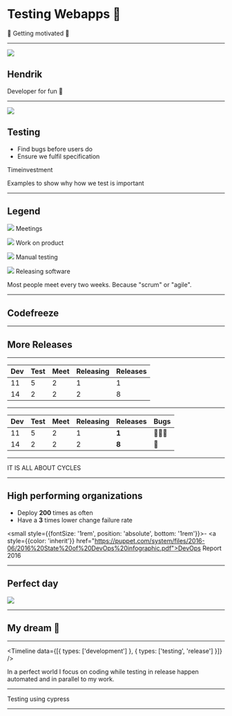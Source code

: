


<Head>
  <title>Testing</title>
</Head>

<!-- Presentation start -->

# Testing Webapps 🧐

💪 Getting motivated 💪

---


![](images/portrait.jpg)

## Hendrik

Developer for fun 🎉

---


![](images/testing-detective.png)

## Testing

- Find bugs before users do
- Ensure we fulfil specification

Timeinvestment

<Notes>
  Examples to show why how we test is important
</Notes>

---

## Legend

![](images/meetings-calendar.png) Meetings

![](images/working-2-construction.png) Work on product

![](images/testing-detective.png) Manual testing

![](images/releasing-rocket.png) Releasing software

<Notes>
  Most people meet every two weeks.
  Because "scrum" or "agile".
</Notes>

---

## Codefreeze


<Wrapper>
  <Timeline
    data={longTestingData}
  />
</Wrapper>

---

## More Releases


<Wrapper>
  <Timeline
    data={splitTestingData}
  />
</Wrapper>

--- 

| Dev | Test | Meet | Releasing | Releases |
| --- | --- | --- | --- | --- |
| 11 | 5 | 2 | 1 | 1 |
| 14 | 2 | 2 | 2 | 8 |

---

| Dev | Test | Meet | Releasing | Releases | Bugs |
| --- | --- | --- | --- | --- | --- |
| 11 | 5 | 2 | 1 | **1** | 🐛🐛🐛 | 
| 14 | 2 | 2 | 2 | **8** | 🐛 | 

---

<Quote size="3">
IT IS ALL ABOUT CYCLES
</Quote>

---

## High performing organizations

- Deploy **200** times as often
- Have a **3** times lower change failure rate

<small style={{fontSize: '1rem', position: 'absolute', bottom: '1rem'}}>- <a style={{color: 'inherit'}} href="https://puppet.com/system/files/2016-06/2016%20State%20of%20DevOps%20infographic.pdf">DevOps Report 2016</a></small>

---

## Perfect day

![](images/perfect-day.png)

---

## My dream 🤩


<Wrapper>
  <Timeline
    data={perfectTestingData}
  />
</Wrapper>

---

<Timeline
  data={[{
    types: ['development']
  }, {
    types: ['testing', 'release']
  }]}
/>

<Notes>
  In a perfect world I focus on coding
  while testing in release happen automated
  and in parallel to my work.
</Notes>

---

Testing using cypress

---


